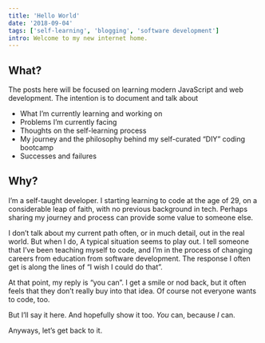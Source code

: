 ```yaml
---
title: 'Hello World'
date: '2018-09-04'
tags: ['self-learning', 'blogging', 'software development']
intro: Welcome to my new internet home.
---
```


## What?

The posts here will be focused on learning modern JavaScript and web development. The intention is to document and talk about

- What I’m currently learning and working on
- Problems I’m currently facing
- Thoughts on the self-learning process
- My journey and the philosophy behind my self-curated “DIY” coding bootcamp
- Successes and failures

## Why?

I’m a self-taught developer. I starting learning to code at the age of 29, on a considerable leap of faith, with no previous background in tech. Perhaps sharing my journey and process can provide some value to someone else.

I don’t talk about my current path often, or in much detail, out in the real world. But when I do, A typical situation seems to play out. I tell someone that I’ve been teaching myself to code, and I’m in the process of changing careers from education from software development. The response I often get is along the lines of “I wish I could do that”.

At that point, my reply is “you can”. I get a smile or nod back, but it often feels that they don’t really buy into that idea. Of course not everyone wants to code, too.

But I’ll say it here. And hopefully show it too. _You_ can, because _I_ can.

Anyways, let’s get back to it.

